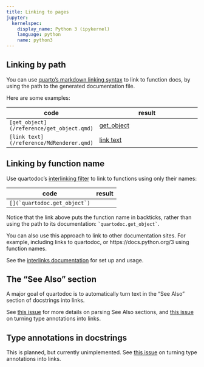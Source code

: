 ```yaml
---
title: Linking to pages
jupyter:
  kernelspec:
    display_name: Python 3 (ipykernel)
    language: python
    name: python3
---
```


## Linking by path

You can use [quarto's markdown linking syntax](https://quarto.org/docs/authoring/markdown-basics.html#links-images)
to link to function docs, by using the path to the generated documentation file.

Here are some examples:

| code | result |
| ---- | ------ |
| ``[get_object](/reference/get_object.qmd)`` | [get_object](/reference/get_object.qmd) |
| ``[link text](/reference/MdRenderer.qmd)`` | [link text](/reference/MdRenderer.qmd) |


## Linking by function name

Use quartodoc's [interlinking filter](./interlinks.qmd) to link to functions using only their names:

| code | result |
| ---- | ------ |
| ``[](`quartodoc.get_object`)`` | [](`quartodoc.get_object`) |

Notice that the link above puts the function name in backticks, rather than using
the path to its documentation: `` `quartodoc.get_object` ``.

You can also use this approach to link to other documentation sites.
For example, including links to quartodoc, or https://docs.python.org/3 using function names.

See the [interlinks documentation](./interlinks.qmd) for set up and usage.


## The "See Also" section

A major goal of quartodoc is to automatically turn text in the "See Also" section
of docstrings into links.

See [this issue](https://github.com/machow/quartodoc/issues/21) for more details
on parsing See Also sections, and [this issue](https://github.com/machow/quartodoc/issues/22)
on turning type annotations into links.

## Type annotations in docstrings

This is planned, but currently unimplemented. See [this issue](https://github.com/machow/quartodoc/issues/22)
on turning type annotations into links.
